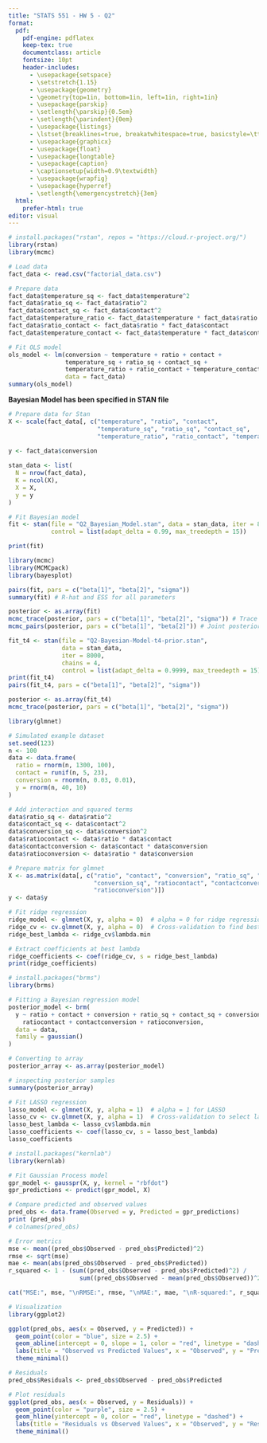 ```yaml
---
title: "STATS 551 - HW 5 - Q2"
format: 
  pdf:
    pdf-engine: pdflatex
    keep-tex: true
    documentclass: article
    fontsize: 10pt  
    header-includes:
      - \usepackage{setspace}
      - \setstretch{1.15}
      - \usepackage{geometry}
      - \geometry{top=1in, bottom=1in, left=1in, right=1in}
      - \usepackage{parskip}
      - \setlength{\parskip}{0.5em}
      - \setlength{\parindent}{0em}
      - \usepackage{listings}
      - \lstset{breaklines=true, breakatwhitespace=true, basicstyle=\ttfamily\small, frame=single}
      - \usepackage{graphicx}
      - \usepackage{float}
      - \usepackage{longtable}
      - \usepackage{caption}
      - \captionsetup{width=0.9\textwidth}
      - \usepackage{wrapfig}
      - \usepackage{hyperref}
      - \setlength{\emergencystretch}{3em}
  html:
    prefer-html: true  
editor: visual
---
```


```r
# install.packages("rstan", repos = "https://cloud.r-project.org/")
library(rstan)
library(mcmc)
```

```r

# Load data
fact_data <- read.csv("factorial_data.csv")

# Prepare data
fact_data$temperature_sq <- fact_data$temperature^2
fact_data$ratio_sq <- fact_data$ratio^2
fact_data$contact_sq <- fact_data$contact^2
fact_data$temperature_ratio <- fact_data$temperature * fact_data$ratio
fact_data$ratio_contact <- fact_data$ratio * fact_data$contact
fact_data$temperature_contact <- fact_data$temperature * fact_data$contact

# Fit OLS model
ols_model <- lm(conversion ~ temperature + ratio + contact + 
                temperature_sq + ratio_sq + contact_sq + 
                temperature_ratio + ratio_contact + temperature_contact, 
                data = fact_data)
summary(ols_model)

```

**Bayesian Model has been specified in STAN file**

```r
# Prepare data for Stan
X <- scale(fact_data[, c("temperature", "ratio", "contact", 
                         "temperature_sq", "ratio_sq", "contact_sq", 
                         "temperature_ratio", "ratio_contact", "temperature_contact")])
  
y <- fact_data$conversion

stan_data <- list(
  N = nrow(fact_data),
  K = ncol(X),
  X = X,
  y = y
)

# Fit Bayesian model
fit <- stan(file = "Q2_Bayesian_Model.stan", data = stan_data, iter = 8000, chains = 4,             
            control = list(adapt_delta = 0.99, max_treedepth = 15))

print(fit)
```

```r
library(mcmc)
library(MCMCpack)
library(bayesplot)

pairs(fit, pars = c("beta[1]", "beta[2]", "sigma"))
summary(fit) # R-hat and ESS for all parameters

posterior <- as.array(fit)
mcmc_trace(posterior, pars = c("beta[1]", "beta[2]", "sigma")) # Trace plots
mcmc_pairs(posterior, pars = c("beta[1]", "beta[2]")) # Joint posterior diagnostics

```

```r
fit_t4 <- stan(file = "Q2-Bayesian-Model-t4-prior.stan", 
               data = stan_data, 
               iter = 8000, 
               chains = 4, 
               control = list(adapt_delta = 0.9999, max_treedepth = 15))
print(fit_t4)
pairs(fit_t4, pars = c("beta[1]", "beta[2]", "sigma"))
```

```r
posterior <- as.array(fit_t4)
mcmc_trace(posterior, pars = c("beta[1]", "beta[2]", "sigma"))
```

```r
library(glmnet)

# Simulated example dataset
set.seed(123)
n <- 100
data <- data.frame(
  ratio = rnorm(n, 1300, 100),
  contact = runif(n, 5, 23),
  conversion = rnorm(n, 0.03, 0.01),
  y = rnorm(n, 40, 10)
)

# Add interaction and squared terms
data$ratio_sq <- data$ratio^2
data$contact_sq <- data$contact^2
data$conversion_sq <- data$conversion^2
data$ratiocontact <- data$ratio * data$contact
data$contactconversion <- data$contact * data$conversion
data$ratioconversion <- data$ratio * data$conversion

# Prepare matrix for glmnet
X <- as.matrix(data[, c("ratio", "contact", "conversion", "ratio_sq", "contact_sq",
                        "conversion_sq", "ratiocontact", "contactconversion",
                        "ratioconversion")])
y <- data$y

# Fit ridge regression
ridge_model <- glmnet(X, y, alpha = 0)  # alpha = 0 for ridge regression
ridge_cv <- cv.glmnet(X, y, alpha = 0)  # Cross-validation to find best lambda
ridge_best_lambda <- ridge_cv$lambda.min

# Extract coefficients at best lambda
ridge_coefficients <- coef(ridge_cv, s = ridge_best_lambda)
print(ridge_coefficients)

```

```r
# install.packages("brms")
library(brms)

# Fitting a Bayesian regression model
posterior_model <- brm(
  y ~ ratio + contact + conversion + ratio_sq + contact_sq + conversion_sq +
    ratiocontact + contactconversion + ratioconversion,
  data = data,
  family = gaussian()
)

# Converting to array 
posterior_array <- as.array(posterior_model)

# inspecting posterior samples
summary(posterior_array) 
```

```r
# Fit LASSO regression
lasso_model <- glmnet(X, y, alpha = 1)  # alpha = 1 for LASSO
lasso_cv <- cv.glmnet(X, y, alpha = 1)  # Cross-validation to select lambda
lasso_best_lambda <- lasso_cv$lambda.min
lasso_coefficients <- coef(lasso_cv, s = lasso_best_lambda)
lasso_coefficients
```

```r
# install.packages("kernlab")
library(kernlab)

# Fit Gaussian Process model
gpr_model <- gausspr(X, y, kernel = "rbfdot")
gpr_predictions <- predict(gpr_model, X)

# Compare predicted and observed values
pred_obs <- data.frame(Observed = y, Predicted = gpr_predictions)
print (pred_obs)
# colnames(pred_obs)
```

```r
# Error metrics
mse <- mean((pred_obs$Observed - pred_obs$Predicted)^2)
rmse <- sqrt(mse)
mae <- mean(abs(pred_obs$Observed - pred_obs$Predicted))
r_squared <- 1 - (sum((pred_obs$Observed - pred_obs$Predicted)^2) / 
                    sum((pred_obs$Observed - mean(pred_obs$Observed))^2))

cat("MSE:", mse, "\nRMSE:", rmse, "\nMAE:", mae, "\nR-squared:", r_squared)
```

```r
# Visualization
library(ggplot2)

ggplot(pred_obs, aes(x = Observed, y = Predicted)) +
  geom_point(color = "blue", size = 2.5) +
  geom_abline(intercept = 0, slope = 1, color = "red", linetype = "dashed") +
  labs(title = "Observed vs Predicted Values", x = "Observed", y = "Predicted") +
  theme_minimal()
```

```r
# Residuals
pred_obs$Residuals <- pred_obs$Observed - pred_obs$Predicted

# Plot residuals
ggplot(pred_obs, aes(x = Observed, y = Residuals)) +
  geom_point(color = "purple", size = 2.5) +
  geom_hline(yintercept = 0, color = "red", linetype = "dashed") +
  labs(title = "Residuals vs Observed Values", x = "Observed", y = "Residuals") +
  theme_minimal()
```

